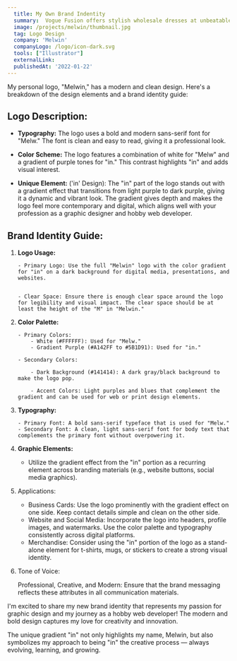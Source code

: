 ```yaml
---
  title: My Own Brand Indentity
  summary:  Vogue Fusion offers stylish wholesale dresses at unbeatable prices. We cater to boutique owners, event planners, and fashion enthusiasts seeking quality and value. Discover a curated selection that blends elegance with affordability.
  image: /projects/melwin/thumbnail.jpg
  tag: Logo Design
  company: 'Melwin'
  companyLogo: /logo/icon-dark.svg
  tools: ["Illustrator"]
  externalLink:
  publishedAt: '2022-01-22'
---
```


My personal logo, "Melwin," has a modern and clean design. Here's a breakdown of the design elements and a brand identity guide:

## Logo Description:

- **Typography:** The logo uses a bold and modern sans-serif font for "Melw." The font is clean and easy to read, giving it a professional look.

- **Color Scheme:** The logo features a combination of white for "Melw" and a gradient of purple tones for "in." This contrast highlights "in" and adds visual interest.

- **Unique Element:** ('in' Design): The "in" part of the logo stands out with a gradient effect that transitions from light purple to dark purple, giving it a dynamic and vibrant look. The gradient gives depth and makes the logo feel more contemporary and digital, which aligns well with your profession as a graphic designer and hobby web developer.

## Brand Identity Guide:

1.  **Logo Usage:**

        - Primary Logo: Use the full "Melwin" logo with the color gradient for "in" on a dark background for digital media, presentations, and websites.


        - Clear Space: Ensure there is enough clear space around the logo for legibility and visual impact. The clear space should be at least the height of the "M" in "Melwin."

2.  **Color Palette:**

        - Primary Colors:
            - White (#FFFFFF): Used for "Melw."
            - Gradient Purple (#A142FF to #5B1D91): Used for "in."

        - Secondary Colors:

            - Dark Background (#141414): A dark gray/black background to make the logo pop.

            - Accent Colors: Light purples and blues that complement the gradient and can be used for web or print design elements.

3.  **Typography:**

        - Primary Font: A bold sans-serif typeface that is used for "Melw."
        - Secondary Font: A clean, light sans-serif font for body text that complements the primary font without overpowering it.

4.  **Graphic Elements:**

    - Utilize the gradient effect from the "in" portion as a recurring element across branding materials (e.g., website buttons, social media graphics).

5.  Applications:

    - Business Cards: Use the logo prominently with the gradient effect on one side. Keep contact details simple and clean on the other side.
    - Website and Social Media: Incorporate the logo into headers, profile images, and watermarks. Use the color palette and typography consistently across digital platforms.
    - Merchandise: Consider using the "in" portion of the logo as a stand-alone element for t-shirts, mugs, or stickers to create a strong visual identity.

6.  Tone of Voice:

    Professional, Creative, and Modern: Ensure that the brand messaging reflects these attributes in all communication materials.

I'm excited to share my new brand identity that represents my passion for graphic design and my journey as a hobby web developer! The modern and bold design captures my love for creativity and innovation.

The unique gradient "in" not only highlights my name, Melwin, but also symbolizes my approach to being "in" the creative process — always evolving, learning, and growing.
